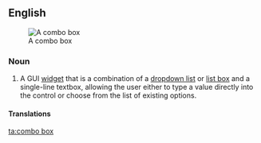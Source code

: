 ==English==
{{wikipedia}}
[[Image:Combo box example.PNG|thumb|A combo box]]

===Noun===
{{en-noun|sg=[[combo]] [[box]]|es}}

# {{GUI}} A GUI [[widget]] that is a combination of a [[dropdown list]] or [[list box]] and a single-line textbox, allowing the user either to type a value directly into the control or choose from the list of existing options.

====Translations====
{{trans-see|dropdown list}}

[[ta:combo box]]